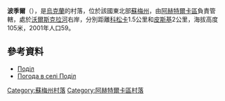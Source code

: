 {{coord|50|22|37|N|34|53|32|E|scale:100000_region:UA|display=title}}

'''波季爾'''（{{lang-uk|Поділ}}），是[[烏克蘭|烏克蘭]]的村落，位於該國東北部[[蘇梅州|蘇梅州]]，由[[阿赫特爾卡區|阿赫特爾卡區]]負責管轄，處於[[沃爾斯克拉河|沃爾斯克拉河]]右岸，分別距離[[科松卡_(阿赫特爾卡區)|科松卡]]1.5公里和[[皮斯基_(阿赫特爾卡區)|皮斯基]]2公里，海拔高度105米，2001年人口59。

==參考資料==
* [http://w1.c1.rada.gov.ua/pls/z7502/A005?rdat1=02.02.2010&rf7571=29739 Поділ]
* [http://weather.in.ua/ua/symskaja/20985 Погода в селі Поділ] {{Wayback|url=http://weather.in.ua/ua/symskaja/20985 |date=20111219235033 }}

{{DEFAULTSORT:Поділ}}
[[Category:蘇梅州村落|Category:蘇梅州村落]]
[[Category:阿赫特爾卡區村落|Category:阿赫特爾卡區村落]]


{{Sumy-geo-stub}}